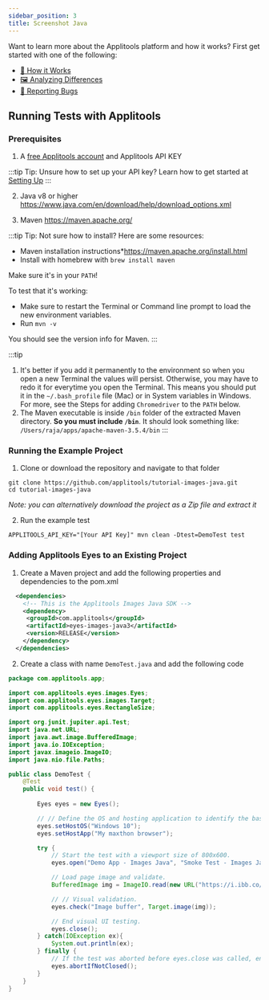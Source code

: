 ```yaml
---
sidebar_position: 3
title: Screenshot Java
---
```




Want to learn more about the Applitools platform and how it works? First get started with one of the following:

* [🤖 How it Works](/overview/how-it-works.html)
* [🖼 Analyzing Differences](/overview/analyzing-differences.html)
* [🐞 Reporting Bugs](/getting-started/reporting-bugs-from-applitools.html)

## Running Tests with Applitools

### Prerequisites

1. A [free Applitools account](https://applitools.com/users/register) and Applitools API KEY

  :::tip Tip: Unsure how to set up your API key?
  Learn how to get started at [Setting Up](/getting-started/setting-up-your-environment.html)
  :::

2. Java v8 or higher <https://www.java.com/en/download/help/download_options.xml>

3. Maven <https://maven.apache.org/>

:::tip Tip: Not sure how to install?
Here are some resources:

* Maven installation instructions*<https://maven.apache.org/install.html>
* Install with homebrew with `brew install maven`

Make sure it's in your `PATH`!

To test that it's working:

* Make sure to restart the Terminal or Command line prompt to load the new environment variables.
* Run `mvn -v`

You should see the version info for Maven.
:::

:::tip
1. It's better if you add it permanently to the environment so when you open a new Terminal the values will persist. Otherwise, you may have to redo it for everytime you open the Terminal. This means you should put it in the `~/.bash_profile` file (Mac) or in System variables in Windows. For more, see the Steps for adding `Chromedriver` to the `PATH` below.
2. The Maven executable is inside `/bin` folder of the extracted Maven directory. **So you must include `/bin`**. It should look something like: `/Users/raja/apps/apache-maven-3.5.4/bin`
:::

### Running the Example Project

1. Clone or download the repository and navigate to that folder
```
git clone https://github.com/applitools/tutorial-images-java.git
cd tutorial-images-java
```
*Note: you can alternatively download the project as a Zip file and extract it*

2. Run the example test
```
APPLITOOLS_API_KEY="[Your API Key]" mvn clean -Dtest=DemoTest test
```

### Adding Applitools Eyes to an Existing Project

1. Create a Maven project and add the following properties and dependencies to the pom.xml

``` xml
  <dependencies>
    <!-- This is the Applitools Images Java SDK -->
    <dependency>
     <groupId>com.applitools</groupId>
     <artifactId>eyes-images-java3</artifactId>
     <version>RELEASE</version>
    </dependency>
  </dependencies>
```

2. Create a class with name `DemoTest.java` and add the following code

```java
package com.applitools.app;

import com.applitools.eyes.images.Eyes;
import com.applitools.eyes.images.Target;
import com.applitools.eyes.RectangleSize;

import org.junit.jupiter.api.Test;
import java.net.URL;
import java.awt.image.BufferedImage;
import java.io.IOException;
import javax.imageio.ImageIO;
import java.nio.file.Paths;

public class DemoTest {
    @Test
    public void test() {
        
        Eyes eyes = new Eyes();

        // // Define the OS and hosting application to identify the baseline.
        eyes.setHostOS("Windows 10");
        eyes.setHostApp("My maxthon browser");

        try {
            // Start the test with a viewport size of 800x600.
            eyes.open("Demo App - Images Java", "Smoke Test - Images Java", new RectangleSize(800, 600));

            // Load page image and validate.
            BufferedImage img = ImageIO.read(new URL("https://i.ibb.co/bJgzfb3/applitools.png"));

            // // Visual validation.
            eyes.check("Image buffer", Target.image(img));

            // End visual UI testing.
            eyes.close();
        } catch(IOException ex){
            System.out.println(ex);
        } finally {
            // If the test was aborted before eyes.close was called, ends the test as aborted.
            eyes.abortIfNotClosed();
        }
    }
}
```

<PartialOutro/>